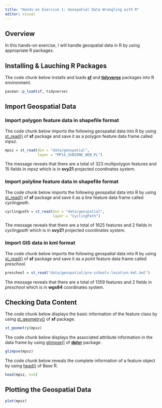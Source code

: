 ```yaml
---
title: "Hands-on Exercise 1: Geospatial Data Wrangling with R"
editor: visual
---
```


## Overview

In this hands-on exercise, I will handle geospatial data in R by using appropriate R packages.

## Installing & Lauching R Packages

The code chunk below installs and loads [**sf**](https://r-spatial.github.io/sf/) and [**tidyverse**](https://tidyverse.tidyverse.org/) packages into R environment.

```r
pacman::p_load(sf, tidyverse)
```

## Import Geospatial Data

### Import polygon feature data in shapefile format

The code chunk below imports the following geospatial data into R by using [st_read()](https://r-spatial.github.io/sf/reference/st_read.html) of **sf** package and save it as a polygon feature data frame called *mpsz*.

```r
mpsz = st_read(dsn = "data/geospatial", 
               layer = "MP14_SUBZONE_WEB_PL")
```

The message reveals that there are a total of 323 multipolygon features and 15 fields in *mpsz* which is in **svy21** projected coordinates system.

### Import polyline feature data in shapefile format

The code chunk below imports the following geospatial data into R by using [st_read()](https://r-spatial.github.io/sf/reference/st_read.html) of **sf** package and save it as a line feature data frame called *cyclingpath*.

```r
cyclingpath = st_read(dsn = "data/geospatial", 
                      layer = "CyclingPath")
```

The message reveals that there are a total of 1625 features and 2 fields in *cyclingpath* which is in **svy21** projected coordinates system.

### Import GIS data in kml format

The code chunk below imports the following geospatial data into R by using [st_read()](https://r-spatial.github.io/sf/reference/st_read.html) of **sf** package and save it as a point feature data frame called *preschool*.

```r
preschool = st_read("data/geospatial/pre-schools-location-kml.kml")
```

The message reveals that there are a total of 1359 features and 2 fields in *preschool* which is in **wgs84** coordinates system.

## Checking Data Content

The code chunk below displays the basic information of the feature class by using [st_geometry()](https://r-spatial.github.io/sf/reference/st_geometry.html) of **sf** package.

```r
st_geometry(mpsz)
```

The code chunk below displays the associated attribute information in the data frame by using [glimpse()](https://dplyr.tidyverse.org/reference/glimpse.html) of [**dplyr**](https://dplyr.tidyverse.org/) package.

```r
glimpse(mpsz)
```

The code chunk below reveals the complete information of a feature object by using [head()](https://www.rdocumentation.org/packages/utils/versions/3.6.2/topics/head) of Base R.

```r
head(mpsz, n=5)  
```

## Plotting the Geospatial Data

```r
plot(mpsz)
```
